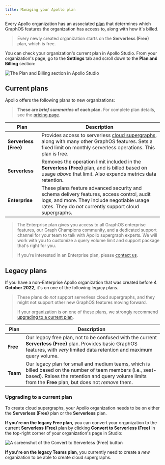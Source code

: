 ```yaml
---
title: Managing your Apollo plan
---
```


Every Apollo organization has an associated [plan](https://apollographql.com/pricing) that determines which GraphOS features the organization has access to, along with how it's billed.

> Every newly created organization starts on the **Serverless (Free)** plan, which is free.

You can check your organization's current plan in Apollo Studio. From your organization's page, go to the **Settings** tab and scroll down to the **Plan and Billing** section:

<img class="screenshot" alt="The Plan and Billing section in Apollo Studio" src="../img/plan-and-billing.jpg" />

## Current plans

Apollo offers the following plans to new organizations:

> **These are _brief summaries_ of each plan.** For complete plan details, see the [pricing page](https://apollographql.com/pricing).

| Plan | Description |
|------|-------------|
| **Serverless (Free)** | Provides access to serverless [cloud supergraphs](./graphs/#cloud-supergraphs), along with many other GraphOS features. Sets a fixed limit on monthly serverless operations. This plan is free. |
| **Serverless** | Removes the operation limit included in the **Serverless (Free)** plan, and is billed based on usage _above_ that limit. Also expands metrics data retention. |
| **Enterprise** | These plans feature advanced security and schema delivery features, access control, audit logs, and more. They include negotiable usage rates. They do _not_ currently support cloud supergraphs. |

> The Enterprise plan gives you access to all GraphOS enterprise features, our Graph Champions community, and a dedicated support channel for your team to talk with Apollo supergraph experts. We will work with you to customize a query volume limit and support package that's right for you.
>
> If you're interested in an Enterprise plan, please [contact us](https://www.apollographql.com/contact-sales/).

## Legacy plans

If you have a non-Enterprise Apollo organization that was created before **4 October 2022**, it's on one of the following legacy plans.

> These plans do _not_ support serverless cloud supergraphs, and they might not support other new GraphOS features moving forward.
>
> If your organization is on one of these plans, we strongly recommend [upgrading to a current plan](#upgrading-to-a-current-plan).

| Plan | Description |
|------|-------------|
| **Free** | Our legacy free plan, not to be confused with the current **Serverless (Free)** plan. Provides basic GraphOS features, with _very_ limited data retention and maximum query volume. |
| **Team** | Our legacy plan for small and medium teams, which is billed based on the number of team members (i.e., seat-based). Raises the retention and query volume limits from the **Free** plan, but does not _remove_ them. |

### Upgrading to a current plan

To create cloud supergraphs, your Apollo organization needs to be on either the **Serverless (Free)** plan or the **Serverless** plan.

**If you're on the legacy Free plan,** you can convert your organization to the current **Serverless (Free)** plan by clicking **Convert to Serverless (Free)** in the top-right corner of your organization's page in Studio:

<img class="screenshot" alt="A screenshot of the Convert to Serverless (Free) button" src="../img/convert-to-serverless.jpg" />

**If you're on the legacy Teams plan**, you currently need to create a _new_ organization to be able to create cloud supergraphs.
